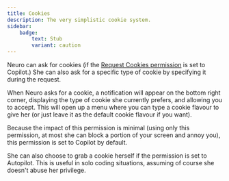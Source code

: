 ```yaml
---
title: Cookies
description: The very simplistic cookie system.
sidebar:
    badge:
        text: Stub
        variant: caution
---
```


Neuro can ask for cookies (if the [Request Cookies permission](/docs/client/reference/permissions#request-cookies) is set to Copilot.)
She can also ask for a specific type of cookie by specifying it during the request.

When Neuro asks for a cookie, a notification will appear on the bottom right corner, displaying the type of cookie she currently prefers, and allowing you to accept.
This will open up a menu where you can type a cookie flavour to give her (or just leave it as the default cookie flavour if you want).

Because the impact of this permission is minimal (using only this permission, at most she can block a portion of your screen and annoy you), this permission is set to Copilot by default.

She can also choose to grab a cookie herself if the permission is set to Autopilot. This is useful in solo coding situations, assuming of course she doesn't abuse her privilege.
